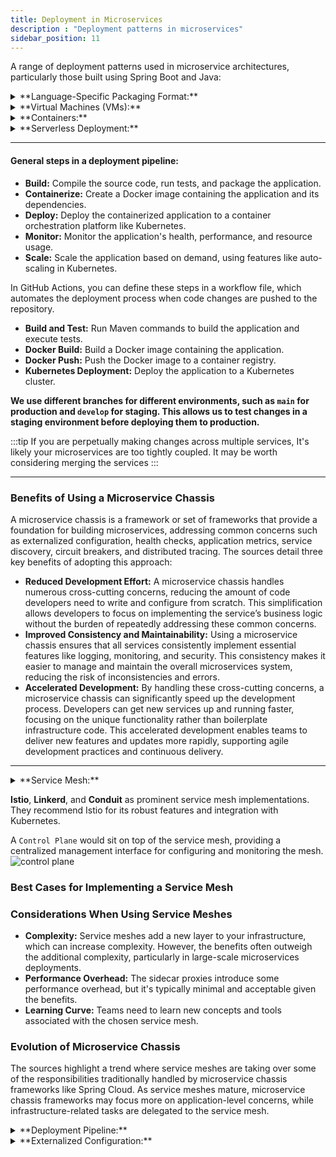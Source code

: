 ```yaml
---
title: Deployment in Microservices
description : "Deployment patterns in microservices"
sidebar_position: 11
---
```


A range of deployment patterns used in microservice architectures, particularly those built using Spring Boot and Java:

<details>
  <summary>**Language-Specific Packaging Format:**</summary>

This traditional approach involves deploying services as executable packages, such as JAR or WAR files. These packages contain the compiled code and necessary dependencies, requiring manual configuration of the runtime environment on the target machine. The deployment pipeline typically builds the package and uses a service management interface to deploy it to the production environment.

- **Benefits:**
  - Efficient resource utilization
  - Fast deployment
- **Drawbacks:**
  -  **Lack of Encapsulation of the Technology Stack:** Requires operations teams to have detailed knowledge of each service's deployment requirements, increasing complexity and risk of errors.
  -  **No Ability to Constrain Resources:** Inability to limit resource consumption by individual services, potentially leading to resource starvation for other services.
  -  **Lack of Isolation:** Running multiple services on the same machine without isolation can lead to conflicts and dependencies.
  -  **Automatic Placement Challenges:** Determining where to place service instances automatically is difficult.
</details>

<details>
  <summary>**Virtual Machines (VMs):**</summary>

  **Virtual Machines (VMs):** Deploying services as VMs offers greater isolation and resource control than language-specific packages. Each service instance runs in its own VM, reducing conflicts and dependencies. The deployment pipeline creates VM images, including the service and its runtime environment, and deploys them to the production environment.
</details>

<details>
  <summary>**Containers:**</summary>

  **Containers:** Containers, such as Docker, provide a lightweight and portable approach to deploying microservices. Each service instance runs in its own container, offering similar benefits to VMs but with greater efficiency and speed. Deployment pipelines build container images and use container orchestration platforms like Kubernetes to manage and deploy the services.

  **Kubernetes:** Kubernetes is a popular container orchestration platform used to deploy and manage containerized microservices at scale. It provides features for automated deployment, scaling, service discovery, and health monitoring. Deployment pipelines typically interact with Kubernetes APIs to deploy and manage services.
</details>

<details>
  <summary>**Serverless Deployment:**</summary>

  **Serverless Deployment:** In serverless deployment, developers only need to upload the service code, while the serverless platform manages infrastructure concerns. Platforms like AWS Lambda handle scaling, resource allocation, and execution automatically, allowing developers to focus on business logic.
</details>

---

#### General steps in a deployment pipeline:
- **Build:** Compile the source code, run tests, and package the application.
- **Containerize:** Create a Docker image containing the application and its dependencies.
- **Deploy:** Deploy the containerized application to a container orchestration platform like Kubernetes.
- **Monitor:** Monitor the application's health, performance, and resource usage.
- **Scale:** Scale the application based on demand, using features like auto-scaling in Kubernetes.

In GitHub Actions, you can define these steps in a workflow file, which automates the deployment process when code changes are pushed to the repository.
- **Build and Test:** Run Maven commands to build the application and execute tests.
- **Docker Build:** Build a Docker image containing the application.
- **Docker Push:** Push the Docker image to a container registry.
- **Kubernetes Deployment:** Deploy the application to a Kubernetes cluster.

**We use different branches for different environments, such as `main` for production and `develop` for staging.
This allows us to test changes in a staging environment before deploying them to production.**

:::tip
If you are perpetually making changes across multiple services, It's likely your microservices are too tightly coupled.
It may be worth considering merging the services
:::

---
### Benefits of Using a Microservice Chassis

A microservice chassis is a framework or set of frameworks that provide a foundation for building microservices,
addressing common concerns such as externalized configuration, health checks, application metrics, service discovery,
circuit breakers, and distributed tracing. The sources detail three key benefits of adopting this approach:

- **Reduced Development Effort:**  A microservice chassis handles numerous cross-cutting concerns, reducing the amount of code developers need to write and configure from scratch. This simplification allows developers to focus on implementing the service’s business logic without the burden of repeatedly addressing these common concerns.
- **Improved Consistency and Maintainability:**  Using a microservice chassis ensures that all services consistently implement essential features like logging, monitoring, and security.  This consistency makes it easier to manage and maintain the overall microservices system, reducing the risk of inconsistencies and errors.
- **Accelerated Development:**  By handling these cross-cutting concerns, a microservice chassis can significantly speed up the development process. Developers can get new services up and running faster, focusing on the unique functionality rather than boilerplate infrastructure code. This accelerated development enables teams to deliver new features and updates more rapidly, supporting agile development practices and continuous delivery.


---

<details>
  <summary>**Service Mesh:**</summary>

  ### What is a Service Mesh?
  A service mesh is a dedicated infrastructure layer that manages communication between services in a microservices architecture.
  It acts as an intermediary for all network traffic flowing in and out of services,
  handling tasks such as service discovery, load balancing, traffic routing, security, and observability.
  It's essentially a **network of proxies** deployed alongside each service instance,
  often referred to as "sidecar proxies," forming a mesh-like structure for managing communications.

  ### Key Functions and Benefits of a Service Mesh

  - **Traffic Management:**  Service meshes offer fine-grained control over traffic routing. This allows you to implement strategies like:
    - **Canary Releases:** Gradually roll out new service versions to a subset of users, minimizing risks associated with deployments.
    - **A/B Testing:** Route traffic to different service versions for testing and experimentation purposes.
    - **Blue/Green Deployments:**  Seamlessly switch traffic between different environments (blue and green) for zero-downtime deployments.

  - **Resilience:** Service meshes enhance application resilience by handling failures gracefully:
    - **Circuit Breaking:**  Prevent cascading failures by automatically stopping requests to failing services.
    - **Retries:**  Automatically retry failed requests to potentially recover from transient errors.
    - **Timeouts:**  Set limits on how long requests can take, preventing long-running requests from blocking resources.

  - **Security:** Service meshes can improve security by:
    - **Mutual TLS (mTLS):**  Encrypt communication between services, ensuring confidentiality and integrity.
    - **Access Control:**  Enforce access policies to restrict communication between services.

  - **Observability:** Service meshes provide valuable insights into the behavior of microservices:
    - **Metrics Collection:** Collect metrics on request rates, latency, error rates, and other performance indicators.
    - **Distributed Tracing:** Track requests across multiple services to understand their flow and identify performance bottlenecks.
    - **Logging:** Aggregate and manage logs from all services in a centralized location.

  **Service Mesh:** A service mesh, such as Istio, enhances communication and management capabilities in a microservices environment. It provides features like service discovery, load balancing, traffic management, and security policies, often operating alongside a container orchestration platform like Kubernetes.
</details>

**Istio**, **Linkerd**, and **Conduit** as prominent service mesh implementations.
They recommend Istio for its robust features and integration with Kubernetes.

A `Control Plane` would sit on top of the service mesh, providing a centralized management interface for configuring and monitoring the mesh.
![control plane](./img/control-plane.svg)

### Best Cases for Implementing a Service Mesh

### Considerations When Using Service Meshes

  * **Complexity:**  Service meshes add a new layer to your infrastructure, which can increase complexity. However, the benefits often outweigh the additional complexity, particularly in large-scale microservices deployments.
  * **Performance Overhead:**  The sidecar proxies introduce some performance overhead, but it's typically minimal and acceptable given the benefits.
  * **Learning Curve:**  Teams need to learn new concepts and tools associated with the chosen service mesh.

###  Evolution of Microservice Chassis

The sources highlight a trend where service meshes are taking over some of the responsibilities traditionally handled
by microservice chassis frameworks like Spring Cloud.
As service meshes mature, microservice chassis frameworks may focus more on application-level concerns,
while infrastructure-related tasks are delegated to the service mesh.


<details>
  <summary>**Deployment Pipeline:**</summary>

  **Deployment Pipeline:** A critical aspect of microservice deployment is a robust deployment pipeline that automates the process from code commit to production release. This pipeline typically includes stages for building, testing, packaging, and deploying the service, often using tools like Jenkins or similar CI/CD platforms.
</details>

<details>
  <summary>**Externalized Configuration:**</summary>

  **Externalized Configuration:** In microservices, externalized configuration allows for environment-specific settings to be applied without modifying the application code. This can be achieved through mechanisms like environment variables, configuration files, or dedicated configuration servers. The deployment environment supplies the configuration properties when creating a service instance, typically read by the service instance upon startup.
</details>

